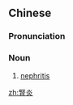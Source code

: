 {{also|肾炎}}
==Chinese==
{{zh-forms|s=肾炎}}

===Pronunciation===
{{zh-pron
|m=shènyán
|c=san6 jim4
|mn=qz,xm,zz:sīn-iām
|cat=n
}}

===Noun===
{{zh-noun}}

# {{lb|zh|Advanced Mandarin|sort=肉08|disease}} [[nephritis]]

[[zh:腎炎]]